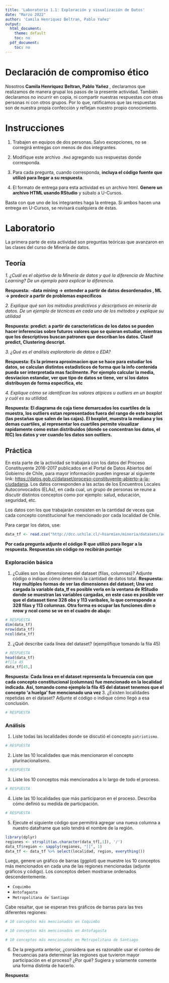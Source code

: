 ---
title: 'Laboratorio 1.1: Exploración y visualización de Datos'
date: "Marzo 2022"
author: 'Camila Henriquez Beltran, Pablo Yañez'
output:
  html_document:
    theme: default
    toc: no
  pdf_document:
    toc: no
---

# Declaración de compromiso ético

Nosotros **Camila Henriquez Beltran, Pablo Yañez **, declaramos que realizamos de manera grupal los pasos de la presente actividad. También declaramos no incurrir en copia, ni compartir nuestras respuestas con otras personas ni con otros grupos. Por lo que, ratificamos que las respuestas son de nuestra propia confección y reflejan nuestro propio conocimiento.

# Instrucciones

1.  Trabajen en equipos de dos personas. Salvo excepciones, no se corregirá entregas con menos de dos integrantes.

2.  Modifique este archivo `.Rmd` agregando sus respuestas donde corresponda.

3.  Para cada pregunta, cuando corresponda, **incluya el código fuente que utilizó para llegar a su respuesta**.

4.  El formato de entrega para esta actividad es un archivo html. **Genere un archivo HTML usando RStudio** y súbalo a U-Cursos.

Basta con que uno de los integrantes haga la entrega. Si ambos hacen una entrega en U-Cursos, se revisará cualquiera de éstas.

# Laboratorio

La primera parte de esta actividad son preguntas teóricas que avanzaron en las clases del curso de Minería de datos.

## Teoría

*1. ¿Cuál es el objetivo de la Minería de datos y qué la diferencia de Machine Learning? De un ejemplo para explicar la diferencia.*

**Respuesta: -data mining -> entender a partir de datos desordenados , ML -> predecir a partir de problemas especificos**

*2. Explique qué son los métodos predictivos y descriptivos en minería de datos. De un ejemplo de técnicas en cada uno de los métodos y explique su utilidad*

**Respuesta: predict: a partir de caracteristicas de los datos se pueden hacer inferencias sobre futuros valores que se quieran estudiar, mientras que los descriptivos buscan patrones que describan los datos. Clasif predict, Clustering descript. **

*3. ¿Qué es el análisis exploratorio de datos o EDA?*

**Respuesta: Es la primera aproximacion que se hace para estudiar los datos, se calculan distintos estadisticos de forma que la info contenida pueda ser interpretada mas facilmente. Por ejemplo calcular la media, desviacion estandar, ver que tipo de datos se tiene, ver si los datos distribuyen de forma especifica, etc **

*4. Explique cómo se identifican los valores atípicos u outliers en un boxplot y cuál es su utilidad.*

**Respuesta: El diagrama de caja tiene demarcados los cuartiles de la muestra, los outliers estan representados fuera del rango de este boxplot (las pestañas que salen de las cajas). El boxplot, muestra la mediana y los demas cuartiles, al representar los cuartiles permite visualizar rapidamente como estan distribuidos (donde se concentran los datos, el RIC) los datos y ver cuando los datos son outliers.**

## Práctica

En esta parte de la actividad se trabajará con los datos del Proceso Constituyente 2016-2017 publicados en el Portal de Datos Abiertos del Gobierno de Chile, para mayor información pueden ingresar al siguiente link: <https://datos.gob.cl/dataset/proceso-constituyente-abierto-a-la-ciudadania>. Los datos corresponden a las actas de los Encuentros Locales Autoconvocados (ELAs), en cada cual, un grupo de personas se reune a discutir distintos conceptos como por ejemplo: salud, educación, seguridad, etc.

Los datos con los que trabajarán consisten en la cantidad de veces que cada concepto constitucional fue mencionado por cada localidad de Chile.

Para cargar los datos, use:

```{r}
data_tf <- read.csv("http://dcc.uchile.cl/~hsarmien/mineria/datasets/actas.txt", header = T)
```

**Por cada pregunta adjunte el código R que utilizó para llegar a la respuesta. Respuestas sin código no recibirán puntaje**

### Exploración básica

1.  ¿Cuáles son las dimensiones del dataset (filas, columnas)? Adjunte código o indique cómo determinó la cantidad de datos total.
**Respuesta: Hay multiples formas de ver las dimensiones del dataset; Una vez cargada la variable data_tf es posible verla en la ventana de RStudio donde se muestran las variables cargadas, en este caso es posible ver que el dataaset tiene 328 obs y 113 varibales, lo que corresponde a 328 filas y 113 columnas. Otra forma es ocupar las funciones dim o nrow y ncol como se ve en el cuadro de abajo:**

```{r}
# RESPUESTA
dim(data_tf)
nrow(data_tf)
ncol(data_tf)
```

2.  ¿Qué describe cada línea del dataset? (ejemplifique tomando la fila 45)

```{r}
# RESPUESTA
head(data_tf)
#fila 45
data_tf[45,]

```
**Respuesta: Cada linea en el dataset representa la frecuencia con que cada concepto constitucional (columnas) fue mencionado en la localidad indicada. Así, tomando como ejemplo la fila 45 del dataset tenemos que el concepto 'a huelga' fue mencionado una vez  **
3.  ¿Existen localidades repetidas en el dataset? Adjunte el código o indique cómo llegó a esa conclusión.

```{r}
# RESPUESTA
```

### Análisis

1.  Liste todas las localidades donde se discutió el concepto `patriotismo`.

```{r}
# RESPUESTA
```

2.  Liste las 10 localidades que más mencionaron el concepto plurinacionalismo.

```{r}
# RESPUESTA
```

3.  Liste los 10 conceptos más mencionados a lo largo de todo el proceso.

```{r}
# RESPUESTA
```

4.  Liste las 10 localidades que más participaron en el proceso. Describa cómo definió su medida de participación.

```{r}
# RESPUESTA
```

5.  Ejecute el siguiente código que permitirá agregar una nueva columna a nuestro dataframe que solo tendrá el nombre de la región.

```{r, message = F, warning=F}
library(dplyr)
regiones <- strsplit(as.character(data_tf[,1]), '/')
data_tf$region <- sapply(regiones, "[[", 1)
data_tf <- data_tf %>% select(localidad, region, everything())
```

Luego, genere un gráfico de barras (ggplot) que muestre los 10 conceptos más mencionados en cada una de las regiones mencionadas (adjunte gráficos y código). Los conceptos deben mostrarse ordenados descendentemente.

-   `Coquimbo`
-   `Antofagasta`
-   `Metropolitana de Santiago`

Cabe resaltar, que se esperan tres gráficos de barras para las tres diferentes regiones:

```{r}
# 10 conceptos más mencionados en Coquimbo
```

```{r}
# 10 conceptos más mencionados en Antofagasta
```

```{r}
# 10 conceptos más mencionados en Metropolitana de Santiago
```

6.  De la pregunta anterior, ¿considera que es razonable usar el conteo de frecuencias para determinar las regiones que tuvieron mayor participación en el proceso? ¿Por qué? Sugiera y solamente comente una forma distinta de hacerlo.

**Respuesta:**
